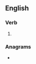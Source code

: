 ==English==

===Verb===
{{head|en|verb form}}

# {{en-third-person singular of|enlarge}}

===Anagrams===
* {{anagrams|en|a=aeeglnrs|generals|gleaners|reangles}}